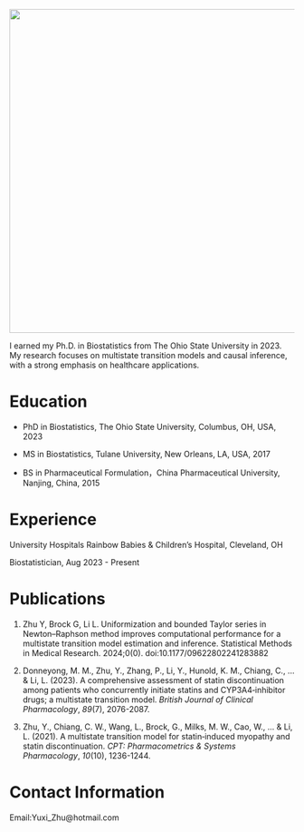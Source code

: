 ![](img/main.jpeg){fig-align="center" width="571"}

<div>

I earned my Ph.D. in Biostatistics from The Ohio State University in 2023. My research focuses on multistate transition models and causal inference, with a strong emphasis on healthcare applications.

</div>

# Education

-   PhD in Biostatistics, The Ohio State University, Columbus, OH, USA, 2023

-   MS in Biostatistics, Tulane University, New Orleans, LA, USA, 2017

-   BS in Pharmaceutical Formulation，China Pharmaceutical University, Nanjing, China, 2015

# Experience

University Hospitals Rainbow Babies & Children's Hospital, Cleveland, OH

Biostatistician, Aug 2023 - Present

# Publications

1.  Zhu Y, Brock G, Li L. Uniformization and bounded Taylor series in Newton--Raphson method improves computational performance for a multistate transition model estimation and inference. Statistical Methods in Medical Research. 2024;0(0). doi:10.1177/09622802241283882

2.  Donneyong, M. M., Zhu, Y., Zhang, P., Li, Y., Hunold, K. M., Chiang, C., \... & Li, L. (2023). A comprehensive assessment of statin discontinuation among patients who concurrently initiate statins and CYP3A4‐inhibitor drugs; a multistate transition model. *British Journal of Clinical Pharmacology*, *89*(7), 2076-2087.

3.  Zhu, Y., Chiang, C. W., Wang, L., Brock, G., Milks, M. W., Cao, W., \... & Li, L. (2021). A multistate transition model for statin‐induced myopathy and statin discontinuation. *CPT: Pharmacometrics & Systems Pharmacology*, *10*(10), 1236-1244.

# Contact Information

Email:Yuxi_Zhu@hotmail.com
